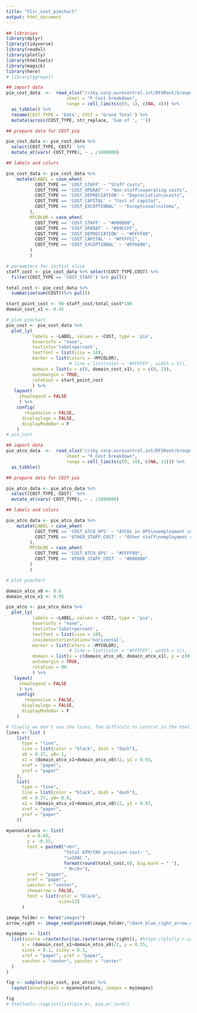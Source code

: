 ```yaml
---
title: "hlsr_cost_piechart"
output: html_document
---
```


```r
## libraries
library(dplyr)
library(tidyverse)
library(readxl)
library(plotly)
library(htmltools)
library(magick)
library(here)
# library(ggrepel)
```

```r
## import data
pie_cost_data  <-  read_xlsx("//sky.corp.eurocontrol.int/DFSRoot/Groups/HQ/dgof-pru/Project/ACE/Data for ACE landing page and digital reports/hlsr2021_data.xlsx",
                       sheet = "F_Cost breakdown",
                       range = cell_limits(c(9, 1), c(NA, 4))) %>%
  as_tibble() %>% 
  rename(COST_TYPE = 'Data', COST = 'Grand Total') %>% 
  mutate(across(COST_TYPE, str_replace, 'Sum of ', ''))

## prepare data for COST pie

pie_cost_data <- pie_cost_data %>% 
  select(COST_TYPE, COST)  %>% 
  mutate_at(vars(-COST_TYPE), ~ . /1000000) 

## labels and colurs

pie_cost_data <- pie_cost_data %>% 
    mutate(LABEL = case_when(
           COST_TYPE == 'COST_STAFF' ~ "Staff costs",
           COST_TYPE == 'COST_OPERAT' ~ "Non-staff\noperating costs",
           COST_TYPE == 'COST_DEPRECIATION' ~ "Depreciation\ncosts",
           COST_TYPE == 'COST_CAPITAL' ~ "Cost of capital",
           COST_TYPE == 'COST_EXCEPTIONAL' ~ "Exceptional\nitems",
         ),
         MYCOLOR = case_when(
           COST_TYPE == 'COST_STAFF' ~ "#000080",
           COST_TYPE == 'COST_OPERAT' ~ "#99CCFF",
           COST_TYPE == 'COST_DEPRECIATION' ~ "#FFFF00",
           COST_TYPE == 'COST_CAPITAL' ~ "#FFFFCC",
           COST_TYPE == 'COST_EXCEPTIONAL' ~ "#FF6600",
         )
         )

# parameters for initial slice
staff_cost <- pie_cost_data %>% select(COST_TYPE,COST) %>% 
  filter(COST_TYPE == 'COST_STAFF') %>% pull() 

total_cost <- pie_cost_data %>%
  summarise(sum(COST))%>% pull()

start_point_cost <- 90-staff_cost/total_cost*180
domain_cost_x1 <- 0.45

# plot piechart
pie_cost <- pie_cost_data %>% 
  plot_ly(
          labels = ~LABEL, values = ~COST, type = 'pie',
          hoverinfo = "none",
          textinfo='label+percent',
          textfont = list(size = 10),
          marker = list(colors = ~MYCOLOR),
                        # line = list(color = '#FFFFFF', width = 1)),
          domain = list(x = c(0, domain_cost_x1), y = c(0, 1)),
          automargin = TRUE,
          rotation = start_point_cost
          ) %>% 
   layout(
     showlegend = FALSE
     ) %>% 
    config(
       responsive = FALSE,
      displaylogo = FALSE,
      displayModeBar = F
    )
# pie_cost
```

```r
## import data
pie_atco_data  <-  read_xlsx("//sky.corp.eurocontrol.int/DFSRoot/Groups/HQ/dgof-pru/Project/ACE/Data for ACE landing page and digital reports/hlsr2021_data.xlsx",
                       sheet = "F_Cost breakdown",
                       range = cell_limits(c(9, 10), c(NA, 11))) %>%
  as_tibble() 

## prepare data for COST pie

pie_atco_data <- pie_atco_data %>% 
  select(COST_TYPE, COST)  %>% 
  mutate_at(vars(-COST_TYPE), ~ . /1000000) 

## labels and colurs

pie_atco_data <- pie_atco_data %>% 
    mutate(LABEL = case_when(
           COST_TYPE == 'COST_ATCO_OPS' ~ "ATCOs in OPS\noemployment costs",
           COST_TYPE == 'OTHER_STAFF_COST' ~ "Other staff\nemployment costs"
         ),
         MYCOLOR = case_when(
           COST_TYPE == 'COST_ATCO_OPS' ~ "#FFFF99",
           COST_TYPE == 'OTHER_STAFF_COST' ~ "#008080"
         )
         )

# plot piechart

domain_atco_x0 <- 0.6
domain_atco_x1 <- 0.95

pie_atco <- pie_atco_data %>% 
  plot_ly(
          labels = ~LABEL, values = ~COST, type = 'pie',
          hoverinfo = "none",
          textinfo='label+percent',
          textfont = list(size = 10),
          insidetextorientation='horizontal',
          marker = list(colors = ~MYCOLOR),
                        # line = list(color = '#FFFFFF', width = 1)),
          domain = list(x = c(domain_atco_x0, domain_atco_x1), y = c(0, 1)),
          automargin = TRUE,
          rotation = 90
          ) %>% 
   layout(
     showlegend = FALSE
     ) %>% 
    config(
       responsive = FALSE,
      displaylogo = FALSE,
      displayModeBar = F
    )

```


```r

# finally we don't use the lines. Too difficult to control in the html page
lines <- list (
    list(
      type = "line",
      line = list(color = "black", dash = "dash"),
      x0 = 0.27, y0= 1,
      x1 = (domain_atco_x1+domain_atco_x0)/2, y1 = 0.93,
      xref = "paper",
      yref = "paper"
    ),
    list(
      type = "line",
      line = list(color = "black", dash = "dash"),
      x0 = 0.27, y0= 0.0,
      x1 = (domain_atco_x1+domain_atco_x0)/2, y1 = 0.07,
      xref = "paper",
      yref = "paper"
    ))

myannotations <- list(
        x = 0.45,
        y = -0.15,
        text = paste0("<b>", 
                      "Total ATM/CNS provision cost: ", 
                      "\u20AC ",
                      format(round(total_cost,0), big.mark = " "),
                      " M</b>"),
        xref = "paper",
        yref = "paper",
        xanchor = "center",
        showarrow = FALSE,
        font = list(color = "black",
                    size=12)
      )

image_folder <- here("images")
arrow_right <- image_read(paste0(image_folder,"/dark_blue_right_arrow.svg"))

myimages <- list(
  list(source =raster2uri(as.raster(arrow_right)), #https://plotly-r.com/embedding-images.html
      x = (domain_cost_x1+domain_atco_x0)/2, y = 0.55, 
      sizex = 0.1, sizey = 0.1,
      xref = "paper", yref = "paper", 
      xanchor = "center", yanchor = "center"
  )  
)

fig <- subplot(pie_cost, pie_atco) %>% 
  layout(annotations = myannotations, images = myimages)

fig
# htmltools::tagList(list(pie_er, pie_er_term))
```